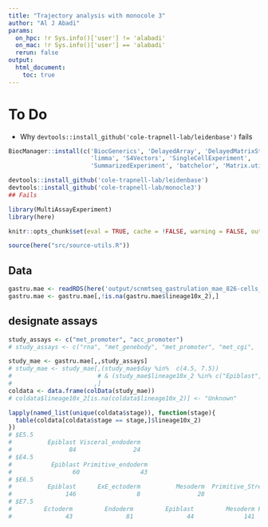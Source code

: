```yaml
---
title: "Trajectory analysis with monocole 3"
author: "Al J Abadi"
params:
  on_hpc: !r Sys.info()['user'] != 'alabadi'
  on_mac: !r Sys.info()['user'] == 'alabadi'
  rerun: false
output:
  html_document:
    toc: true
---
```


# To Do

* Why `devtools::install_github('cole-trapnell-lab/leidenbase')` fails

```r
BiocManager::install(c('BiocGenerics', 'DelayedArray', 'DelayedMatrixStats',
                       'limma', 'S4Vectors', 'SingleCellExperiment',
                       'SummarizedExperiment', 'batchelor', 'Matrix.utils'))
```

```r
devtools::install_github('cole-trapnell-lab/leidenbase')
devtools::install_github('cole-trapnell-lab/monocle3')
## Fails
```



```r
library(MultiAssayExperiment)
library(here)
```


```r
knitr::opts_chunk$set(eval = TRUE, cache = !FALSE, warning = FALSE, out.width = "100%")
```


```r
source(here("src/source-utils.R"))
```

## Data

```r
gastru.mae <- readRDS(here('output/scnmtseq_gastrulation_mae_826-cells_orderedFeatures_rna-filtered-sorted.rds'))  # MAE experiment
gastru.mae <- gastru.mae[,!is.na(gastru.mae$lineage10x_2),]
```


## designate assays

```r
study_assays <- c("met_promoter", "acc_promoter")
# study_assays <- c("rna", "met_genebody", "met_promoter", "met_cgi",  "acc_promoter", "acc_cgi",  "acc_p300", "acc_CTCF", "acc_DHS")
```


```r
study_mae <- gastru.mae[,,study_assays]
# study_mae <- study_mae[,(study_mae$day %in%  c(4.5, 7.5)) 
#                        # & (study_mae$lineage10x_2 %in% c("Epiblast", "Mesoderm", "Endoderm", "Ectoderm"))
#                       ,]
coldata <- data.frame(colData(study_mae))
# coldata$lineage10x_2[is.na(coldata$lineage10x_2)] <- "Unknown"
```

```r
lapply(named_list(unique(coldata$stage)), function(stage){
  table(coldata[coldata$stage == stage,]$lineage10x_2)
})
# $E5.5
#          Epiblast Visceral_endoderm 
#                84                24 
# $E4.5
#           Epiblast Primitive_endoderm 
#                 60                 43 
# $E6.5
#          Epiblast      ExE_ectoderm          Mesoderm  Primitive_Streak Visceral_endoderm 
#               146                 8                28                43                45 
# $E7.5
#         Ectoderm         Endoderm         Epiblast         Mesoderm Primitive_Streak 
#               43               81               44              141               33 
```
